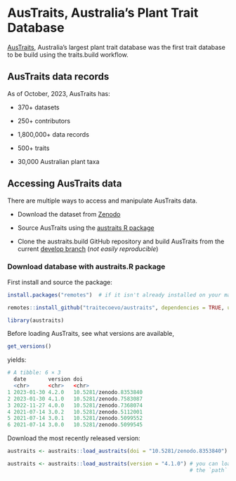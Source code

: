 # AusTraits, Australia's Plant Trait Database

[AusTraits](https://github.com/traitecoevo/austraits.build), Australia's largest plant trait database was the first trait database to be build using the traits.build workflow.

## AusTraits data records

As of October, 2023, AusTraits has:

-   370+ datasets 

-   250+ contributors 

-   1,800,000+ data records 

-   500+ traits 

-   30,000 Australian plant taxa 

## Accessing AusTraits data

There are multiple ways to access and manipulate AusTraits data.\

-   Download the dataset from [Zenodo](https://doi.org/10.5281/zenodo.3568417)\

-   Source AusTraits using the [austraits R package](https://github.com/traitecoevo/austraits)\

-   Clone the austraits.build GitHub repository and build AusTraits from the current [develop branch](https://github.com/traitecoevo/austraits.build) (*not easily reproducible*)

### Download database with austraits.R package

First install and source the package: 

```r
install.packages("remotes")  # if it isn't already installed on your machine

remotes::install_github("traitecoevo/austraits", dependencies = TRUE, upgrade = "ask")

library(austraits) 
```

Before loading AusTraits, see what versions are available,

```r
get_versions()
```

yields:

```r
# A tibble: 6 × 3
  date       version doi                   
  <chr>      <chr>   <chr>                 
1 2023-01-30 4.2.0   10.5281/zenodo.8353840 
2 2023-01-30 4.1.0   10.5281/zenodo.7583087
3 2022-11-27 4.0.0   10.5281/zenodo.7368074
4 2021-07-14 3.0.2   10.5281/zenodo.5112001
5 2021-07-14 3.0.1   10.5281/zenodo.5099552
6 2021-07-14 3.0.0   10.5281/zenodo.5099545
```

Download the most recently released version:

```r
austraits <- austraits::load_austraits(doi = "10.5281/zenodo.8353840") # you can load from the Zenodo doi

austraits <- austraits::load_austraits(version = "4.1.0") # you can load from the version
                                                          # the `path` argument stores a copy for future use.
```